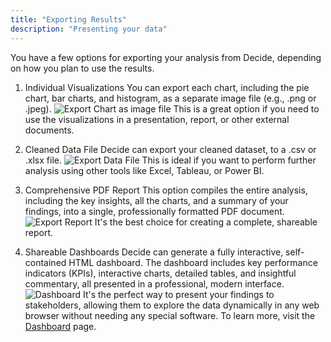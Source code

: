 ```yaml
---
title: "Exporting Results"
description: "Presenting your data"
---
```

You have a few options for exporting your analysis from Decide, depending on how you plan to use the results.

1. Individual Visualizations
You can export each chart, including the pie chart, bar charts, and histogram, as a separate image file (e.g., .png or .jpeg). 
![Export Chart as image file](images/exportimage.png)
This is a great option if you need to use the visualizations in a presentation, report, or other external documents.

2. Cleaned Data File
Decide can export your cleaned dataset, to a .csv or .xlsx file. 
![Export Data File](images/exportdata.png)
This is ideal if you want to perform further analysis using other tools like Excel, Tableau, or Power BI.

3. Comprehensive PDF Report
This option compiles the entire analysis, including the key insights, all the charts, and a summary of your findings, into a single, professionally formatted PDF document. 
![Export Report](images/exportfile.png)
It's the best choice for creating a complete, shareable report.

4. Shareable Dashboards
Decide can generate a fully interactive, self-contained HTML dashboard. The dashboard includes key performance indicators (KPIs), interactive charts, detailed tables, and insightful commentary, all presented in a professional, modern interface. 
![Dashboard](images/dashboard.png)
It's the perfect way to present your findings to stakeholders, allowing them to explore the data dynamically in any web browser without needing any special software. To learn more, visit the [Dashboard](/dashboard) page.